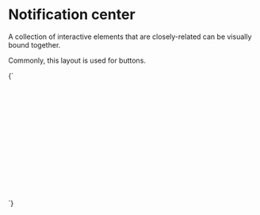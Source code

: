 
<Meta title="Organisms/Notification center" />

# Notification center

A collection of interactive elements that are closely-related can be visually bound together.

Commonly, this layout is used for buttons.

<Canvas>
  <Story name="Notification center">
    {`
      <div style="position: relative; z-index:0; transform: translate3d(0,0,0); min-height: 15rem">
        <div class="o-notification-center a-content a-content--s u-margin-0" aria-live="polite">
          <article class="a-card u-padding-l u-flex u-items-start">
            <div class="u-flex-shrink-0 a-badge a-badge--positive u-padding-s u-margin-m-right">
              <svg class="a-icon a-icon--l3" viewBox="0 0 100 100" width="18" height="18" aria-hidden="true" xmlns="http://www.w3.org/2000/svg">
                <use xlink:href="${icons}#icon-mail"></use>
              </svg>
            </div>
            <div>
              <h2 class="u-h5 u-margin-0">Password update request sent</h2>
              <p class="u-h6 u-margin-0">We sent an email to asdf@example.com. Please click the link inside to confirm your password change</p>
            </div>
          </article>
        </div>
      </div>
    `}
  </Story>
</Canvas>
